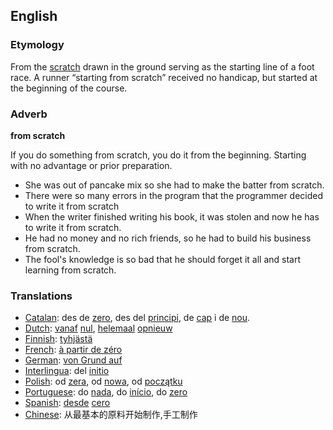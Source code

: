==English==

===Etymology===
From the [[scratch]] drawn in the ground serving as the starting line of a foot race. A runner &ldquo;starting from scratch&rdquo; received no handicap, but started at the beginning of the course.

===Adverb===
'''from scratch'''

If you do something from scratch, you do it from the beginning.  Starting with no advantage or prior preparation.

*She was out of pancake mix so she had to make the batter from scratch.
*There were so many errors in the program that the programmer decided to write it from scratch
*When the writer finished writing his book, it was stolen and now he has to write it from scratch. 
*He had no money and no rich friends, so he had to build his business from scratch. 
*The fool's knowledge is so bad that he should forget it all and start learning from scratch.

===Translations===
*[[Catalan]]: des de [[zero]], des del [[principi]], de [[cap]] i de [[nou]].
*[[Dutch]]: [[vanaf]] [[nul]], [[helemaal]] [[opnieuw]]
*[[Finnish]]: [[tyhjästä]]
*[[French]]: [[à partir de zéro]]
*[[German]]: [[von Grund auf]]
*[[Interlingua]]: del [[initio]]
*[[Polish]]: od [[zera]], od [[nowa]], od [[początku]]
*[[Portuguese]]: do [[nada]], do [[início]], do [[zero]]
*[[Spanish]]: [[desde]] [[cero]]
*[[Chinese]]: 从最基本的原料开始制作,手工制作